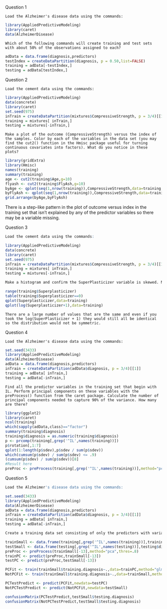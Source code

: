 Question 1
```
Load the Alzheimer's disease data using the commands:
```
```r
library(AppliedPredictiveModeling)
library(caret)
data(AlzheimerDisease)
```
```
Which of the following commands will create training and test sets with about 50% of the observations assigned to each?
```
```r
adData = data.frame(diagnosis,predictors)
testIndex = createDataPartition(diagnosis, p = 0.50,list=FALSE)
training = adData[-testIndex,]
testing = adData[testIndex,]
```


Question 2
```
Load the cement data using the commands:
```
```r
library(AppliedPredictiveModeling)
data(concrete)
library(caret)
set.seed(975)
inTrain = createDataPartition(mixtures$CompressiveStrength, p = 3/4)[[1]]
training = mixtures[ inTrain,]
testing = mixtures[-inTrain,]
```
```
Make a plot of the outcome (CompressiveStrength) versus the index of the samples. Color by each of the variables in the data set (you may find the cut2() function in the Hmisc package useful for turning continuous covariates into factors). What do you notice in these plots?
```
```r
library(gridExtra)
library(Hmisc)
names(training)
summary(training)
age <- cut2(training$Age,g=10)
flyash <- cut2(training$FlyAsh,g=10)
byAge <- qplot(seq(1,nrow(training)),CompressiveStrength,data=training,col=age)
byFlyAsh <- qplot(seq(1,nrow(training)),CompressiveStrength,data=training,col=flyash)
grid.arrange(byAge,byFlyAsh)
```
There is a step-like pattern in the plot of outcome versus index in the training set that isn't explained by any of the predictor variables so there may be a variable missing.


Question 3
```r
Load the cement data using the commands:
```
```r
library(AppliedPredictiveModeling)
data(concrete)
library(caret)
set.seed(975)
inTrain = createDataPartition(mixtures$CompressiveStrength, p = 3/4)[[1]]
training = mixtures[ inTrain,]
testing = mixtures[-inTrain,]
```
```r
Make a histogram and confirm the SuperPlasticizer variable is skewed. Normally you might use the log transform to try to make the data more symmetric. Why would that be a poor choice for this variable?
```
```r
range(training$Superplasticizer)
table(training$Superplasticizer==0)
qplot(Superplasticizer,data=training)
qplot(log(Superplasticizer+1),data=training)
```
```
There are a large number of values that are the same and even if you took the log(SuperPlasticizer + 1) they would still all be identical so the distribution would not be symmetric.
```


Question 4
```
Load the Alzheimer's disease data using the commands:
```
```r
set.seed(3433)
library(AppliedPredictiveModeling)
data(AlzheimerDisease)
adData = data.frame(diagnosis,predictors)
inTrain = createDataPartition(adData$diagnosis, p = 3/4)[[1]]
training = adData[ inTrain,]
testing = adData[-inTrain,]
```
```
Find all the predictor variables in the training set that begin with IL. Perform principal components on these variables with the preProcess() function from the caret package. Calculate the number of principal components needed to capture 90% of the variance. How many are there?
```
```r
library(ggplot2)
library(caret)
ncol(training)
which(sapply(adData,class)=="factor")
summary(training$diagnosis)
training$diagnosis = as.numeric(training$diagnosis)
p <- prcomp(training[,grep('^IL',names(training))])
p$rotation[,1:7]
qplot(1:length(p$sdev),p$sdev / sum(p$sdev))
which(cumsum(p$sdev) / sum(p$sdev) <= .9)
(cumsum(p$sdev) / sum(p$sdev))[8]
#Result here
preProc <- preProcess(training[,grep('^IL',names(training))],method="pca",thres=.9)
```


Question 5
```r
Load the Alzheimer's disease data using the commands:
```
```r
set.seed(3433)
library(AppliedPredictiveModeling)
data(AlzheimerDisease)
adData = data.frame(diagnosis,predictors)
inTrain = createDataPartition(adData$diagnosis, p = 3/4)[[1]]
training = adData[ inTrain,]
testing = adData[-inTrain,]
```
```r
Create a training data set consisting of only the predictors with variable names beginning with IL and the diagnosis. Build two predictive models, one using the predictors as they are and one using PCA with principal components explaining 80% of the variance in the predictors. Use method="glm" in the train function. What is the accuracy of each method in the test set? Which is more accurate? 
```
```r
trainSmall <- data.frame(training[,grep('^IL',names(training))],training$diagnosis)
testSmall <- data.frame(testing[,grep('^IL',names(testing))],testing$diagnosis)
preProc <- preProcess(trainSmall[-13],method="pca",thres=.8)
trainPC <- predict(preProc,trainSmall[-13])
testPC <- predict(preProc,testSmall[-13])

PCFit <- train(trainSmall$training.diagnosis~.,data=trainPC,method="glm")
NotPCFit <- train(trainSmall$training.diagnosis~.,data=trainSmall,method="glm")

PCTestPredict <- predict(PCFit,newdata=testPC)
NotPCTestPredict <- predict(NotPCFit,newdata=testSmall)

confusionMatrix(PCTestPredict,testSmall$testing.diagnosis)
confusionMatrix(NotPCTestPredict,testSmall$testing.diagnosis)
```